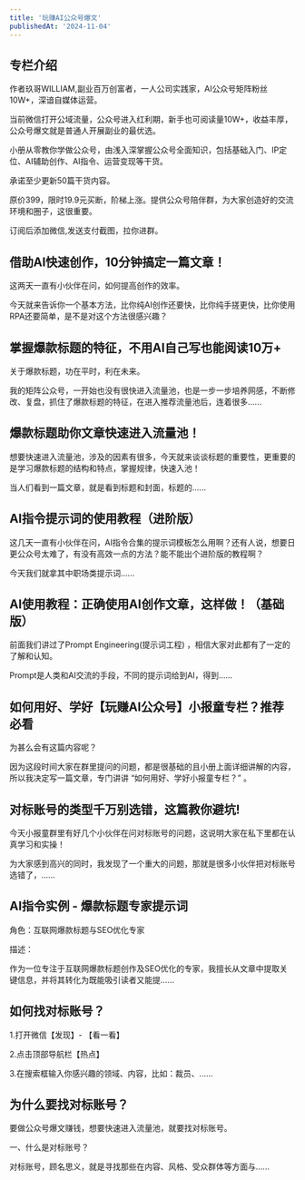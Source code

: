 ```yaml
---
title: '玩赚AI公众号爆文'
publishedAt: '2024-11-04'
---
```


## 专栏介绍

作者玖哥WILLIAM,副业百万创富者，一人公司实践家，AI公众号矩阵粉丝10W+，深谙自媒体运营。  
  
当前微信打开公域流量，公众号进入红利期，新手也可阅读量10W+，收益丰厚，公众号爆文就是普通人开展副业的最优选。  
  
小册从零教你学做公众号，由浅入深掌握公众号全面知识，包括基础入门、IP定位、AI辅助创作、AI指令、运营变现等干货。  
  
承诺至少更新50篇干货内容。  
  
原价399，限时19.9元买断，阶梯上涨。提供公众号陪伴群，为大家创造好的交流环境和圈子，这很重要。  
  
订阅后添加微信,发送支付截图，拉你进群。

## 借助AI快速创作，10分钟搞定一篇文章！
这两天一直有小伙伴在问，如何提高创作的效率。

今天就来告诉你一个基本方法，比你纯AI创作还要快，比你纯手搓更快，比你使用RPA还要简单，是不是对这个方法很感兴趣？

## 掌握爆款标题的特征，不用AI自己写也能阅读10万+
关于爆款标题，功在平时，利在未来。

我的矩阵公众号，一开始也没有很快进入流量池，也是一步一步培养网感，不断修改、复盘，抓住了爆款标题的特征，在进入推荐流量池后，连着很多......

## 爆款标题助你文章快速进入流量池！
想要快速进入流量池，涉及的因素有很多，今天就来谈谈标题的重要性，更重要的是学习爆款标题的结构和特点，掌握规律，快速入池！

当人们看到一篇文章，就是看到标题和封面，标题的......

## AI指令提示词的使用教程（进阶版）
这几天一直有小伙伴在问，AI指令合集的提示词模板怎么用啊？还有人说，想要日更公众号太难了，有没有高效一点的方法？能不能出个进阶版的教程啊？

今天我们就拿其中职场类提示词......

## AI使用教程：正确使用AI创作文章，这样做！（基础版）
前面我们讲过了Prompt Engineering(提示词工程) ，相信大家对此都有了一定的了解和认知。

Prompt是人类和AI交流的手段，不同的提示词给到AI，得到......

## 如何用好、学好【玩赚AI公众号】小报童专栏？推荐必看
为甚么会有这篇内容呢？

因为这段时间大家在群里提问的问题，都是很基础的且小册上面详细讲解的内容，所以我决定写一篇文章，专门讲讲 “如何用好、学好小报童专栏？” 。

## 对标账号的类型千万别选错，这篇教你避坑!
今天小报童群里有好几个小伙伴在问对标账号的问题，这说明大家在私下里都在认真学习和实操！

为大家感到高兴的同时，我发现了一个重大的问题，那就是很多小伙伴把对标账号选错了，......

## AI指令实例 - 爆款标题专家提示词
角色：互联网爆款标题与SEO优化专家

描述：

作为一位专注于互联网爆款标题创作及SEO优化的专家，我擅长从文章中提取关键信息，并将其转化为既能吸引读者又能提......

## 如何找对标账号？
1.打开微信【发现】- 【看一看】

2.点击顶部导航栏【热点】

3.在搜索框输入你感兴趣的领域、内容，比如：裁员、......

## 为什么要找对标账号？
要做公众号爆文赚钱，想要快速进入流量池，就要找对标账号。

一、什么是对标账号？

对标账号，顾名思义，就是寻找那些在内容、风格、受众群体等方面与......

